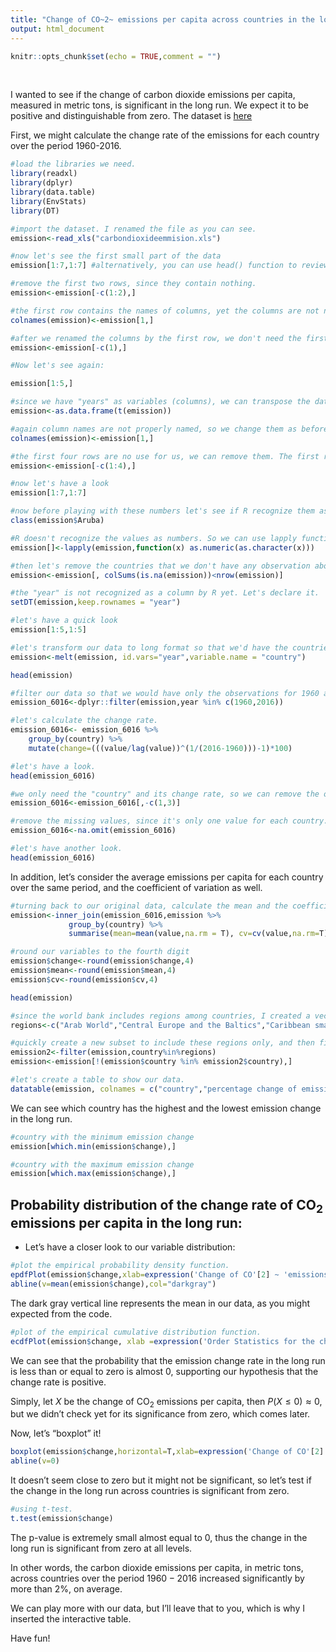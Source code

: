 ```yaml
---
title: "Change of CO~2~ emissions per capita across countries in the long run"
output: html_document
---
```


```r
knitr::opts_chunk$set(echo = TRUE,comment = "")
```

\

I wanted to see if the change of carbon dioxide emissions per capita, measured in metric tons, is significant in the long run. We expect it to be positive and distinguishable from zero.
The dataset is [here](https://data.worldbank.org/indicator/EN.ATM.CO2E.PC?view=chart)

First, we might calculate the change rate of the emissions for each country over the period 1960-2016.

```r

#load the libraries we need.
library(readxl)
library(dplyr)
library(data.table)
library(EnvStats)
library(DT)

#import the dataset. I renamed the file as you can see.
emission<-read_xls("carbondioxideemmision.xls")

#now let's see the first small part of the data
emission[1:7,1:7] #alternatively, you can use head() function to review the first parts of the data.

#remove the first two rows, since they contain nothing.
emission<-emission[-c(1:2),]

#the first row contains the names of columns, yet the columns are not named properly. Change the columns names to be as the first row
colnames(emission)<-emission[1,]

#after we renamed the columns by the first row, we don't need the first row anymore, so let's delete it.
emission<-emission[-c(1),]

#Now let's see again:

emission[1:5,]

#since we have "years" as variables (columns), we can transpose the data so that countries will be variables and years as rows. I'll tell you later why we did that.
emission<-as.data.frame(t(emission))

#again column names are not properly named, so we change them as before.
colnames(emission)<-emission[1,]

#the first four rows are no use for us, we can remove them. The first row contains country names, which we had already used to name our columns, the remaining rows contain country code, indicator name, and indicator code, respectively, and we'll not use any of them.
emission<-emission[-c(1:4),]

#now let's have a look
emission[1:7,1:7]

#now before playing with these numbers let's see if R recognize them as numbers. Let's take the first country as an example.
class(emission$Aruba)

#R doesn't recognize the values as numbers. So we can use lapply function to declare all of them as numbers to R. Now here comes why we transposed the data before. The idea is to not have a country column, so I'd declare all columns as numbers to R without being concerned about a character column (the country column) 
emission[]<-lapply(emission,function(x) as.numeric(as.character(x)))

#then let's remove the countries that we don't have any observation about it.
emission<-emission[, colSums(is.na(emission))<nrow(emission)]

#the "year" is not recognized as a column by R yet. Let's declare it.
setDT(emission,keep.rownames = "year")

#let's have a quick look
emission[1:5,1:5]

#let's transform our data to long format so that we'd have the countries as a column altogether, resulting in a panel data.
emission<-melt(emission, id.vars="year",variable.name = "country")

head(emission)
```


```r
#filter our data so that we would have only the observations for 1960 and 2016.
emission_6016<-dplyr::filter(emission,year %in% c(1960,2016))

#let's calculate the change rate.
emission_6016<- emission_6016 %>%
    group_by(country) %>%
    mutate(change=(((value/lag(value))^(1/(2016-1960)))-1)*100)

#let's have a look.
head(emission_6016)

#we only need the "country" and its change rate, so we can remove the other two columns.
emission_6016<-emission_6016[,-c(1,3)]

#remove the missing values, since it's only one value for each country.
emission_6016<-na.omit(emission_6016)

#let's have another look.
head(emission_6016)
```

In addition, let's consider the average emissions per capita for each country over the same period, and the coefficient of variation as well.

```r
#turning back to our original data, calculate the mean and the coefficient of variation by country and then merge it with the subset with the change rate that we created it before.
emission<-inner_join(emission_6016,emission %>%
             group_by(country) %>%
             summarise(mean=mean(value,na.rm = T), cv=cv(value,na.rm=T)))

#round our variables to the fourth digit
emission$change<-round(emission$change,4)
emission$mean<-round(emission$mean,4)
emission$cv<-round(emission$cv,4)

head(emission)

#since the world bank includes regions among countries, I created a vector manually to contain all regions that are not individual countries, since including them might bias our calculations.
regions<-c("Arab World","Central Europe and the Baltics","Caribbean small states","East Asia & Pacific (excluding high income)","Early-demographic dividend","East Asia & Pacific","Europe & Central Asia (excluding high income)","Europe & Central Asia","European Union","Fragile and conflict affected situations","High income","Heavily indebted poor countries (HIPC)","IBRD only", "IDA & IBRD total","IDA total","IDA blend","IDA only","Latin America & Caribbean (excluding high income)","Latin America & Caribbean","Least developed countries: UN classification","Low income","Lower middle income","Low & middle income","Late-demographic dividend","Middle East & North Africa","Middle income","Middle East & North Africa (excluding high income)","North America","OECD members","Pre-demographic dividend","Pacific island small states","Other small states","Post-demographic dividend","South Asia","Sub-Saharan Africa (excluding high income)","Sub-Saharan Africa","Small states","East Asia & Pacific (IDA & IBRD countries)","Europe & Central Asia (IDA & IBRD countries)","Latin America & the Caribbean (IDA & IBRD countries)","Middle East & North Africa (IDA & IBRD countries)","South Asia (IDA & IBRD)","Sub-Saharan Africa (IDA & IBRD countries)","Upper middle income","World")

#quickly create a new subset to include these regions only, and then filter our data to include only the places that are not in the subset created. there are many ways to do that, I just chose what came to my mind. 
emission2<-filter(emission,country%in%regions)
emission<-emission[!(emission$country %in% emission2$country),]

#let's create a table to show our data.
datatable(emission, colnames = c("country","percentage change of emissions per capita \n (1960-2016)","Average of emissions per capita (in metric tons) \n (1960-2016)","coefficent of variation"))

```



We can see which country has the highest and the lowest emission change in the long run.

```r

#country with the minimum emission change 
emission[which.min(emission$change),]

#country with the maximum emission change
emission[which.max(emission$change),]

```

## **Probability distribution of the change rate of CO~2~ emissions per capita in the long run:**

* Let's have a closer look to our variable distribution:

```r
#plot the empirical probability density function.
epdfPlot(emission$change,xlab=expression('Change of CO'[2] ~ 'emissions per capita in the long run'),main=expression('Empirical PDF of the percentage change of CO'[2]~ 'emissions per capita in the long run'),cex.main=0.95)
abline(v=mean(emission$change),col="darkgray")
```

The dark gray vertical line represents the mean in our data, as you might expected from the code.


```r
#plot of the empirical cumulative distribution function.
ecdfPlot(emission$change, xlab =expression('Order Statistics for the change rate of CO'[2]~'emissions per capita'),main=expression('Empirical CDF of the percentage change of CO'[2]~ 'emissions per capita in the long run'),cex.main=0.95)
```


We can see that the probability that the emission change rate in the long run is less than or equal to zero is almost $0$, supporting our hypothesis that the change rate is positive. \par
Simply, let $X$ be the change of CO~2~ emissions per capita, then $P(X \le 0) \approx 0$, but we didn't check yet for its significance from zero, which comes later.

Now, let's "boxplot" it!

```r
boxplot(emission$change,horizontal=T,xlab=expression('Change of CO'[2] ~ 'emissions per capita in the long run'),varwidth=T)
abline(v=0)
```

It doesn't seem close to zero but it might not be significant, so let's test if the change in the long run across countries is significant from zero.

```r
#using t-test.
t.test(emission$change)
```

The p-value is extremely small almost equal to $0$, thus the change in the long run is significant from zero at all levels.\par
In other words, the carbon dioxide emissions per capita, in metric tons, across countries over the period $1960-2016$ increased significantly by more than $2\%$, on average.

We can play more with our data, but I'll leave that to you, which is why I inserted the interactive table. 

Have fun!

